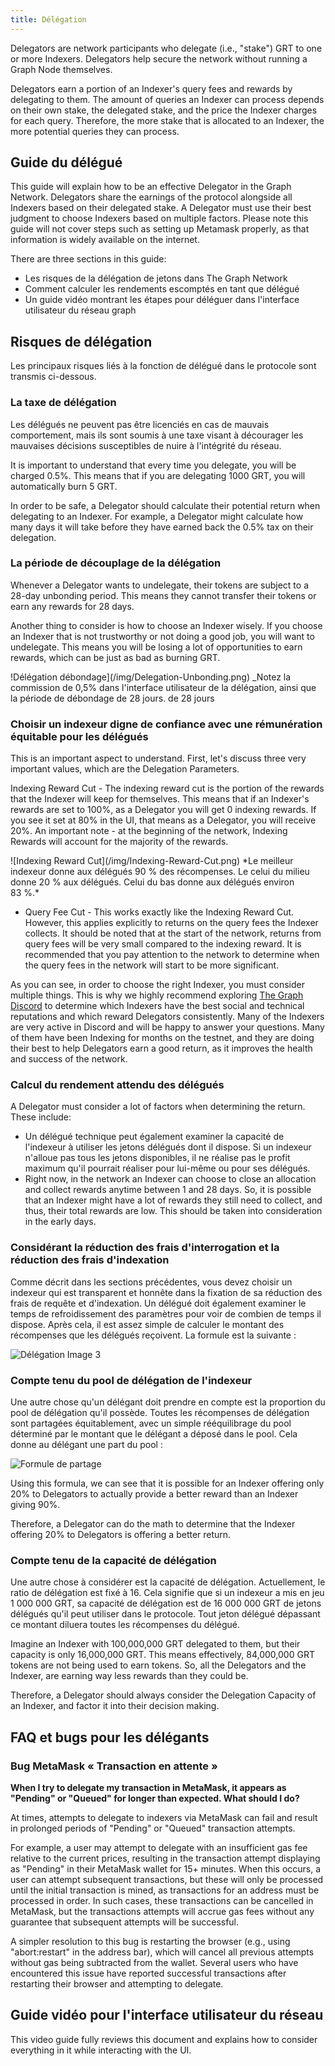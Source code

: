 ```yaml
---
title: Délégation
---
```


Delegators are network participants who delegate (i.e., "stake") GRT to one or more Indexers. Delegators help secure the network without running a Graph Node themselves.

Delegators earn a portion of an Indexer's query fees and rewards by delegating to them. The amount of queries an Indexer can process depends on their own stake, the delegated stake, and the price the Indexer charges for each query. Therefore, the more stake that is allocated to an Indexer, the more potential queries they can process.

## Guide du délégué

This guide will explain how to be an effective Delegator in the Graph Network. Delegators share the earnings of the protocol alongside all Indexers based on their delegated stake. A Delegator must use their best judgment to choose Indexers based on multiple factors. Please note this guide will not cover steps such as setting up Metamask properly, as that information is widely available on the internet.

There are three sections in this guide:

- Les risques de la délégation de jetons dans The Graph Network
- Comment calculer les rendements escomptés en tant que délégué
- Un guide vidéo montrant les étapes pour déléguer dans l'interface utilisateur du réseau graph

## Risques de délégation

Les principaux risques liés à la fonction de délégué dans le protocole sont transmis ci-dessous.

### La taxe de délégation

Les délégués ne peuvent pas être licenciés en cas de mauvais comportement, mais ils sont soumis à une taxe visant à décourager les mauvaises décisions susceptibles de nuire à l'intégrité du réseau.

It is important to understand that every time you delegate, you will be charged 0.5%. This means that if you are delegating 1000 GRT, you will automatically burn 5 GRT.

In order to be safe, a Delegator should calculate their potential return when delegating to an Indexer. For example, a Delegator might calculate how many days it will take before they have earned back the 0.5% tax on their delegation.

### La période de découplage de la délégation

Whenever a Delegator wants to undelegate, their tokens are subject to a 28-day unbonding period. This means they cannot transfer their tokens or earn any rewards for 28 days.

Another thing to consider is how to choose an Indexer wisely. If you choose an Indexer that is not trustworthy or not doing a good job, you will want to undelegate. This means you will be losing a lot of opportunities to earn rewards, which can be just as bad as burning GRT.

<div sx={{ mx: 'auto', maxWidth: '400px' }}>
  !Délégation débondage](/img/Delegation-Unbonding.png) _Notez la commission de 0,5% dans l'interface utilisateur de la
  délégation, ainsi que la période de débondage de 28 jours. de 28 jours
</div>

### Choisir un indexeur digne de confiance avec une rémunération équitable pour les délégués

This is an important aspect to understand. First, let's discuss three very important values, which are the Delegation Parameters.

Indexing Reward Cut - The indexing reward cut is the portion of the rewards that the Indexer will keep for themselves. This means that if an Indexer's rewards are set to 100%, as a Delegator you will get 0 indexing rewards. If you see it set at 80% in the UI, that means as a Delegator, you will receive 20%. An important note - at the beginning of the network, Indexing Rewards will account for the majority of the rewards.

<div sx={{ mx: 'auto', maxWidth: '700px' }}>
  ![Indexing Reward Cut](/img/Indexing-Reward-Cut.png) *Le meilleur indexeur donne aux délégués 90 % des récompenses. Le
  celui du milieu donne 20 % aux délégués. Celui du bas donne aux délégués environ 83 %.*
</div>

- Query Fee Cut - This works exactly like the Indexing Reward Cut. However, this applies explicitly to returns on the query fees the Indexer collects. It should be noted that at the start of the network, returns from query fees will be very small compared to the indexing reward. It is recommended that you pay attention to the network to determine when the query fees in the network will start to be more significant.

As you can see, in order to choose the right Indexer, you must consider multiple things. This is why we highly recommend exploring [The Graph Discord](https://discord.gg/graphprotocol) to determine which Indexers have the best social and technical reputations and which reward Delegators consistently. Many of the Indexers are very active in Discord and will be happy to answer your questions. Many of them have been Indexing for months on the testnet, and they are doing their best to help Delegators earn a good return, as it improves the health and success of the network.

### Calcul du rendement attendu des délégués

A Delegator must consider a lot of factors when determining the return. These include:

- Un délégué technique peut également examiner la capacité de l'indexeur à utiliser les jetons délégués dont il dispose. Si un indexeur n'alloue pas tous les jetons disponibles, il ne réalise pas le profit maximum qu'il pourrait réaliser pour lui-même ou pour ses délégués.
- Right now, in the network an Indexer can choose to close an allocation and collect rewards anytime between 1 and 28 days. So, it is possible that an Indexer might have a lot of rewards they still need to collect, and thus, their total rewards are low. This should be taken into consideration in the early days.

### Considérant la réduction des frais d'interrogation et la réduction des frais d'indexation

Comme décrit dans les sections précédentes, vous devez choisir un indexeur qui est transparent et honnête dans la fixation de sa réduction des frais de requête et d'indexation. Un délégué doit également examiner le temps de refroidissement des paramètres pour voir de combien de temps il dispose. Après cela, il est assez simple de calculer le montant des récompenses que les délégués reçoivent. La formule est la suivante :

![Délégation Image 3](/img/Delegation-Reward-Formula.png)

### Compte tenu du pool de délégation de l'indexeur

Une autre chose qu'un délégant doit prendre en compte est la proportion du pool de délégation qu'il possède. Toutes les récompenses de délégation sont partagées équitablement, avec un simple rééquilibrage du pool déterminé par le montant que le délégant a déposé dans le pool. Cela donne au délégant une part du pool :

![Formule de partage](/img/Share-Forumla.png)

Using this formula, we can see that it is possible for an Indexer offering only 20% to Delegators to actually provide a better reward than an Indexer giving 90%.

Therefore, a Delegator can do the math to determine that the Indexer offering 20% to Delegators is offering a better return.

### Compte tenu de la capacité de délégation

Une autre chose à considérer est la capacité de délégation. Actuellement, le ratio de délégation est fixé à 16. Cela signifie que si un indexeur a mis en jeu 1 000 000 GRT, sa capacité de délégation est de 16 000 000 GRT de jetons délégués qu'il peut utiliser dans le protocole. Tout jeton délégué dépassant ce montant diluera toutes les récompenses du délégué.

Imagine an Indexer with 100,000,000 GRT delegated to them, but their capacity is only 16,000,000 GRT. This means effectively, 84,000,000 GRT tokens are not being used to earn tokens. So, all the Delegators and the Indexer, are earning way less rewards than they could be.

Therefore, a Delegator should always consider the Delegation Capacity of an Indexer, and factor it into their decision making.

## FAQ et bugs pour les délégants

### Bug MetaMask « Transaction en attente »

**When I try to delegate my transaction in MetaMask, it appears as "Pending" or "Queued" for longer than expected. What should I do?**

At times, attempts to delegate to indexers via MetaMask can fail and result in prolonged periods of "Pending" or "Queued" transaction attempts.

For example, a user may attempt to delegate with an insufficient gas fee relative to the current prices, resulting in the transaction attempt displaying as "Pending" in their MetaMask wallet for 15+ minutes. When this occurs, a user can attempt subsequent transactions, but these will only be processed until the initial transaction is mined, as transactions for an address must be processed in order. In such cases, these transactions can be cancelled in MetaMask, but the transactions attempts will accrue gas fees without any guarantee that subsequent attempts will be successful.

A simpler resolution to this bug is restarting the browser (e.g., using "abort:restart" in the address bar), which will cancel all previous attempts without gas being subtracted from the wallet. Several users who have encountered this issue have reported successful transactions after restarting their browser and attempting to delegate.

## Guide vidéo pour l'interface utilisateur du réseau

This video guide fully reviews this document and explains how to consider everything in it while interacting with the UI.

<VideoEmbed youtube="2G7S2gdURdc" />
